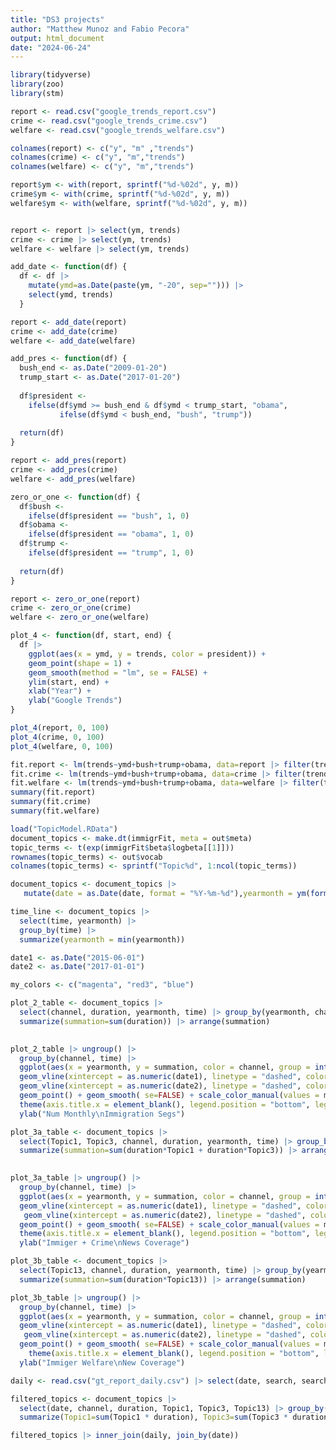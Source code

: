 ---
title: "DS3 projects"
author: "Matthew Munoz and Fabio Pecora"
output: html_document
date: "2024-06-24"
---

```{r}
library(tidyverse)
library(zoo)
library(stm)
```


```{r download csv files}
report <- read.csv("google_trends_report.csv")
crime <- read.csv("google_trends_crime.csv")
welfare <- read.csv("google_trends_welfare.csv")
```

```{r adding easier to understand colummns}
colnames(report) <- c("y", "m" ,"trends")
colnames(crime) <- c("y", "m","trends")
colnames(welfare) <- c("y", "m","trends")
```

```{r only for the og dataset}
report$ym <- with(report, sprintf("%d-%02d", y, m))
crime$ym <- with(crime, sprintf("%d-%02d", y, m))
welfare$ym <- with(welfare, sprintf("%d-%02d", y, m))


report <- report |> select(ym, trends)
crime <- crime |> select(ym, trends)
welfare <- welfare |> select(ym, trends)
```



```{r function to change year-month to year-month-date}
add_date <- function(df) {
  df <- df |>  
    mutate(ymd=as.Date(paste(ym, "-20", sep=""))) |> 
    select(ymd, trends)
  }
```

```{r add date to data frames}
report <- add_date(report) 
crime <- add_date(crime) 
welfare <- add_date(welfare) 
```


```{r function to add president column}
add_pres <- function(df) {
  bush_end <- as.Date("2009-01-20")
  trump_start <- as.Date("2017-01-20")
  
  df$president <- 
    ifelse(df$ymd >= bush_end & df$ymd < trump_start, "obama", 
           ifelse(df$ymd < bush_end, "bush", "trump")) 
  
  return(df)
}
```

```{r add president column to each vector}
report <- add_pres(report)
crime <- add_pres(crime) 
welfare <- add_pres(welfare)
```

```{r function to add zeros and ones}
zero_or_one <- function(df) {
  df$bush <- 
    ifelse(df$president == "bush", 1, 0) 
  df$obama <- 
    ifelse(df$president == "obama", 1, 0) 
  df$trump <- 
    ifelse(df$president == "trump", 1, 0) 
  
  return(df)
}
```

```{r add president column to each vector}
report <- zero_or_one(report)
crime <- zero_or_one(crime) 
welfare <- zero_or_one(welfare)
```

```{r function to plot figure 4}
plot_4 <- function(df, start, end) {
  df |>
    ggplot(aes(x = ymd, y = trends, color = president)) +
    geom_point(shape = 1) +
    geom_smooth(method = "lm", se = FALSE) + 
    ylim(start, end) +
    xlab("Year") +
    ylab("Google Trends")
}
```

```{r trends plot}
plot_4(report, 0, 100)
plot_4(crime, 0, 100)
plot_4(welfare, 0, 100)
```



```{r regression model}
fit.report <- lm(trends~ymd+bush+trump+obama, data=report |> filter(trends > 0))
fit.crime <- lm(trends~ymd+bush+trump+obama, data=crime |> filter(trends > 0))
fit.welfare <- lm(trends~ymd+bush+trump+obama, data=welfare |> filter(trends > 0))
summary(fit.report)
summary(fit.crime)
summary(fit.welfare)
```


```{r topic model}
load("TopicModel.RData")
document_topics <- make.dt(immigrFit, meta = out$meta)
topic_terms <- t(exp(immigrFit$beta$logbeta[[1]]))
rownames(topic_terms) <- out$vocab
colnames(topic_terms) <- sprintf("Topic%d", 1:ncol(topic_terms))
```

```{r prep for figures 2 and 3}
document_topics <- document_topics |> 
   mutate(date = as.Date(date, format = "%Y-%m-%d"),yearmonth = ym(format(date, "%Y-%m")))

time_line <- document_topics |> 
  select(time, yearmonth) |> 
  group_by(time) |> 
  summarize(yearmonth = min(yearmonth))

date1 <- as.Date("2015-06-01")
date2 <- as.Date("2017-01-01")

my_colors <- c("magenta", "red3", "blue")
```

```{r creating figure 2}
plot_2_table <- document_topics |> 
  select(channel, duration, yearmonth, time) |> group_by(yearmonth, channel, time) |>
  summarize(summation=sum(duration)) |> arrange(summation) 
 

plot_2_table |> ungroup() |> 
  group_by(channel, time) |> 
  ggplot(aes(x = yearmonth, y = summation, color = channel, group = interaction(channel, time))) + 
  geom_vline(xintercept = as.numeric(date1), linetype = "dashed", color = "black") +
  geom_vline(xintercept = as.numeric(date2), linetype = "dashed", color = "black") +
  geom_point() + geom_smooth( se=FALSE) + scale_color_manual(values = my_colors) +
  theme(axis.title.x = element_blank(), legend.position = "bottom", legend.title = element_blank()) +
  ylab("Num Monthly\nImmigration Segs") 
``````

```{r creating figure 3a(crime)}
plot_3a_table <- document_topics |> 
  select(Topic1, Topic3, channel, duration, yearmonth, time) |> group_by(yearmonth, channel, time) |>
  summarize(summation=sum(duration*Topic1 + duration*Topic3)) |> arrange(summation) 
 

plot_3a_table |> ungroup() |> 
  group_by(channel, time) |> 
  ggplot(aes(x = yearmonth, y = summation, color = channel, group = interaction(channel, time))) + 
  geom_vline(xintercept = as.numeric(date1), linetype = "dashed", color = "black") +
   geom_vline(xintercept = as.numeric(date2), linetype = "dashed", color = "black") +
  geom_point() + geom_smooth( se=FALSE) + scale_color_manual(values = my_colors) +
  theme(axis.title.x = element_blank(), legend.position = "bottom", legend.title = element_blank()) +
  ylab("Immiger + Crime\nNews Coverage") 
``````


```{r creating figure 3b(welfare)}
plot_3b_table <- document_topics |> 
  select(Topic13, channel, duration, yearmonth, time) |> group_by(yearmonth, channel, time) |>
  summarize(summation=sum(duration*Topic13)) |> arrange(summation) 

plot_3b_table |> ungroup() |> 
  group_by(channel, time) |> 
  ggplot(aes(x = yearmonth, y = summation, color = channel, group = interaction(channel, time))) + 
  geom_vline(xintercept = as.numeric(date1), linetype = "dashed", color = "black") +
   geom_vline(xintercept = as.numeric(date2), linetype = "dashed", color = "black") +
  geom_point() + geom_smooth( se=FALSE) + scale_color_manual(values = my_colors) +
    theme(axis.title.x = element_blank(), legend.position = "bottom", legend.title = element_blank()) +
  ylab("Immiger Welfare\nNew Coverage") 
```

```{r importing daily data}
daily <- read.csv("gt_report_daily.csv") |> select(date, search, search_adj) |>  mutate(date=as.Date(date))
```

```{r}
filtered_topics <- document_topics |> 
  select(date, channel, duration, Topic1, Topic3, Topic13) |> group_by(date) |> 
  summarize(Topic1=sum(Topic1 * duration), Topic3=sum(Topic3 * duration), Topic13=sum(Topic13 * duration))
```

```{r}
filtered_topics |> inner_join(daily, join_by(date)) 
```

```{r}

```





